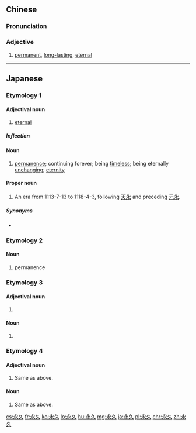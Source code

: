 ==Chinese==
{{zh-forms}}

===Pronunciation===
{{zh-pron
|m=yǒngjiǔ
|c=wing5 gau2
|h=pfs=yún-kiú
|mn=qz,tw,xm,zz:éng-kiú/qz,xm,zz:éng-kú
|mc=y
|oc=y
|cat=a
}}

===Adjective===
{{zh-adj}}

# [[permanent]], [[long-lasting]], [[eternal]]

----

==Japanese==

===Etymology 1===
{{ja-kanjitab|えい|きゅう|yomi=on}}

====Adjectival noun====
{{ja-adj|infl=na|えいきゅう|hhira=えいきう}}

# [[eternal]]

=====Inflection=====
{{ja-na|えいきゅう}}

====Noun====
{{ja-noun|えいきゅう|hhira=えいきう}}

# [[permanence]]; continuing forever; being [[timeless]]; being eternally [[unchanging]]; [[eternity]]

====Proper noun====
{{ja-pos|えいきゅう|proper|hhira=えいきう}}

# An era from 1113-7-13 to 1118-4-3, following [[天永]] and preceding [[元永]].

=====Synonyms=====
* {{ja-r|永遠|えいえん}}

===Etymology 2===

====Noun====
{{ja-noun|とわ|hhira=とは}}

# permanence

===Etymology 3===
{{rfe|lang=ja|Related to {{ja-r|古|いにしえ}}?}}

====Adjectival noun====
{{ja-adj|infl=na|とこしえ|hhira=とこしへ}}

# {{alternative form of|常しえ|lang=ja}}

====Noun====
{{ja-noun|とこしえ|hhira=とこしへ}}

# {{alternative form of|常しえ|lang=ja}}

===Etymology 4===

====Adjectival noun====
{{ja-adj|infl=na|とこしなえ|hhira=とこしなへ}}

# Same as above.

====Noun====
{{ja-noun|とこしなえ|hhira=とこしなへ}}

# Same as above.

[[cs:永久]]
[[fr:永久]]
[[ko:永久]]
[[lo:永久]]
[[hu:永久]]
[[mg:永久]]
[[ja:永久]]
[[pl:永久]]
[[chr:永久]]
[[zh:永久]]